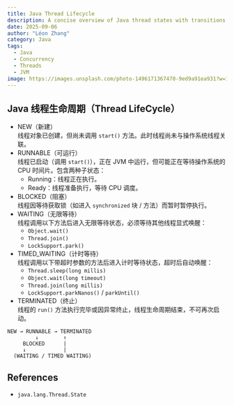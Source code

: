 ```yaml
---
title: Java Thread Lifecycle
description: A concise overview of Java thread states with transitions and practical notes.
date: 2025-09-06
author: "Léon Zhang"
category: Java
tags:
  - Java
  - Concurrency
  - Threads
  - JVM
image: https://images.unsplash.com/photo-1496171367470-9ed9a91ea931?w=1200&h=600&fit=crop
---
```


## Java 线程生命周期（Thread LifeCycle）

- NEW（新建）  
  线程对象已创建，但尚未调用 `start()` 方法。此时线程尚未与操作系统线程关联。
- RUNNABLE（可运行）  
  线程已启动（调用 `start()`），正在 JVM 中运行，但可能正在等待操作系统的 CPU 时间片。包含两种子状态：
  - Running：线程正在执行。
  - Ready：线程准备执行，等待 CPU 调度。
- BLOCKED（阻塞）  
  线程因等待获取锁（如进入 `synchronized` 块 / 方法）而暂时暂停执行。
- WAITING（无限等待）  
  线程调用以下方法后进入无限等待状态，必须等待其他线程显式唤醒：
  - `Object.wait()`
  - `Thread.join()`
  - `LockSupport.park()`
- TIMED_WAITING（计时等待）  
  线程调用以下带超时参数的方法后进入计时等待状态，超时后自动唤醒：
  - `Thread.sleep(long millis)`
  - `Object.wait(long timeout)`
  - `Thread.join(long millis)`
  - `LockSupport.parkNanos()` / `parkUntil()`
- TERMINATED（终止）  
  线程的 `run()` 方法执行完毕或因异常终止，线程生命周期结束，不可再次启动。

```
NEW → RUNNABLE → TERMINATED
         ↓        ↑
     BLOCKED      |
     ↓            |
  (WAITING / TIMED WAITING)
```

## References

- `java.lang.Thread.State`


